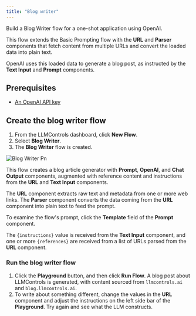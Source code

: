 ```yaml
---
title: "Blog writer"
---
```


Build a Blog Writer flow for a one-shot application using OpenAI.

This flow extends the Basic Prompting flow with the **URL** and **Parser** components that fetch content from multiple URLs and convert the loaded data into plain text.

OpenAI uses this loaded data to generate a blog post, as instructed by the **Text Input** and **Prompt** components.

## **Prerequisites**[**​**](https://docs.langflow.org/blog-writer#prerequisites)

- [An OpenAI API key](https://platform.openai.com/)

## **Create the blog writer flow**[**​**](https://docs.langflow.org/blog-writer#create-the-blog-writer-flow)

1. From the LLMControls dashboard, click **New Flow**.
2. Select **Blog Writer**.
3. The **Blog Writer** flow is created.

![Blog Writer Pn](/images/blog_writer.png)

This flow creates a blog article generator with **Prompt**, **OpenAI**, and **Chat Output** components, augmented with reference content and instructions from the **URL** and **Text Input** components.

The **URL** component extracts raw text and metadata from one or more web links. The **Parser** component converts the data coming from the **URL** component into plain text to feed the prompt.

To examine the flow's prompt, click the **Template** field of the **Prompt** component.

The `{instructions}` value is received from the **Text Input** component, and one or more `{references}` are received from a list of URLs parsed from the **URL** component.

### **Run the blog writer flow**

1. Click the **Playground** button, and then click **Run Flow**. A blog post about LLMControls is generated, with content sourced from `llmcontrols.ai` and `blog.llmcontrols.ai`.
2. To write about something different, change the values in the **URL** component and adjust the instructions on the left side bar of the **Playground**. Try again and see what the LLM constructs.